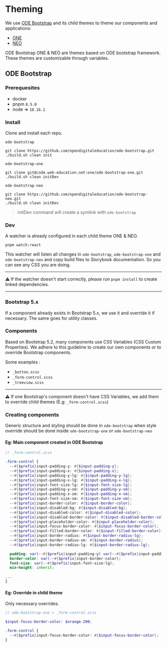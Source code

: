
<Meta title="Introduction/Theming" />

# Theming

We use [ODE Bootstrap](https://github.com/opendigitaleducation/ode-bootstrap) and its child themes to theme our components and applications:

*   [ONE](https://code.web-education.net/one/ode-bootstrap-one)
*   [NEO](https://github.com/opendigitaleducation/ode-bootstrap-neo)

ODE Bootstrap ONE & NEO are themes based on ODE bootstrap framework. These themes are customizable through variables.

## ODE Bootstrap

### Prerequesites

*   docker
*   pnpm `8.5.0`
*   node => `18.16.1`

### Install

Clone and install each repo.

`ode-bootstrap`

```
git clone https://github.com/opendigitaleducation/ode-bootstrap.git
./build.sh clean init
```

`ode-bootstrap-one`

```
git clone git@code.web-education.net:one/ode-bootstrap-one.git
./build.sh clean initDev
```

`ode-bootstrap-neo`

```
git clone https://github.com/opendigitaleducation/ode-bootstrap-neo.git
./build.sh clean initDev
```

> initDev command will create a symlink with `ode-bootstrap`

### Dev

A watcher is already configured in each child theme ONE & NEO.

```
pnpm watch:react
```

This watcher will listen all changes in `ode-bootstrap`, `ode-bootstrap-one` and `ode-bootstrap-neo` and copy build files to Storybook documentation. So you can see any CSS you are doing.

***

⚠️ If the watcher doesn't start correctly, please run `pnpm install` to create linked dependencies.

***

### Bootstrap 5.x

If a component already exists in Bootstrap 5.x, we use it and override it if necessary. The same goes for utility classes.

### Components

Based on Bootstrap 5.2, many components use CSS Variables (CSS Custom Properties). We adhere to this guideline to create our own components or to override Bootstrap components.

Some examples :

*   `_button.scss`
*   `_form-control.scss`
*   `_treeview.scss`

***

⚠️ If one Bootstrap's component doesn't have CSS Variables, we add them to override child themes (E.g: `_form-control.scss`)

### Creating components

Generic structure and styling should be done in `ode-bootstrap` when style override should be done inside `ode-bootstrap-one` or `ode-bootstrap-neo`

#### Eg: Main component created in ODE Bootstrap

```scss
// _form-control.scss

.form-control {
  --#{$prefix}input-padding-y: #{$input-padding-y};
  --#{$prefix}input-padding-x: #{$input-padding-x};
  --#{$prefix}input-padding-y-lg: #{$input-padding-y-lg};
  --#{$prefix}input-padding-x-lg: #{$input-padding-x-lg};
  --#{$prefix}input-font-size-lg: #{$input-font-size-lg};
  --#{$prefix}input-padding-y-sm: #{$input-padding-y-sm};
  --#{$prefix}input-padding-x-sm: #{$input-padding-x-sm};
  --#{$prefix}input-font-size-sm: #{$input-font-size-sm};
  --#{$prefix}input-border-color: #{$input-border-color};
  --#{$prefix}input-disabled-bg: #{$input-disabled-bg};
  --#{$prefix}input-disabled-color: #{$input-disabled-color};
  --#{$prefix}input-disabled-border-color: #{$input-disabled-border-color};
  --#{$prefix}input-placeholder-color: #{$input-placeholder-color};
  --#{$prefix}input-focus-border-color: #{$input-focus-border-color};
  --#{$prefix}input-filled-border-color: #{$input-filled-border-color};
  --#{$prefix}input-border-radius: #{$input-border-radius-lg};
  --#{$prefix}input-border-radius-sm: #{$input-border-radius};
  --#{$prefix}input-border-radius-lg: #{$input-border-radius-lg};

  padding: var(--#{$prefix}input-padding-y) var(--#{$prefix}input-padding-x);
  border-color: var(--#{$prefix}input-border-color);
  font-size: var(--#{$prefix}input-font-size-lg);
  min-height: inherit;

...
}
```

#### Eg: Override in child theme

Only necessary overrides.

```scss
// ode-bootstrap-one > _form-control.scss

$input-focus-border-color: $orange-200;

.form-control {
  --#{$prefix}input-focus-border-color: #{$input-focus-border-color};
}
```
